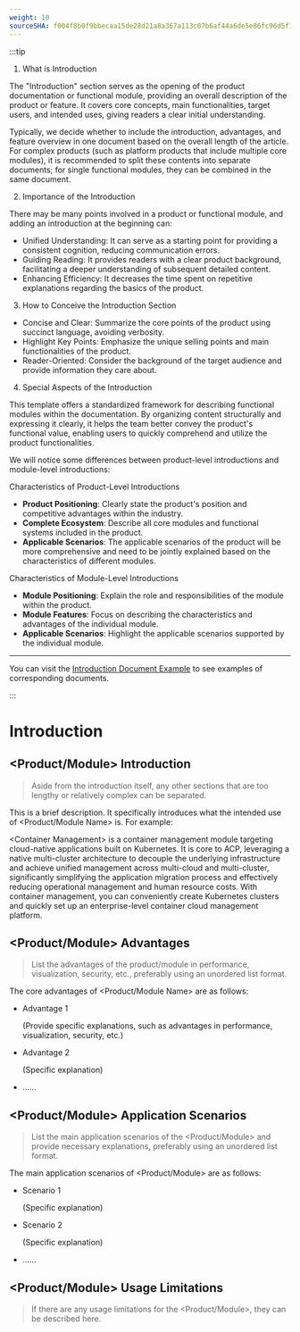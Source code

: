 ```yaml
---
weight: 10
sourceSHA: f004f8b0f9bbecaa15de28d21a8a367a113c07b6af44a6de5e86fc96d5f13741
---
```


:::tip

1. What is Introduction

The "Introduction" section serves as the opening of the product documentation or functional module, providing an overall description of the product or feature. It covers core concepts, main functionalities, target users, and intended uses, giving readers a clear initial understanding.

Typically, we decide whether to include the introduction, advantages, and feature overview in one document based on the overall length of the article. For complex products (such as platform products that include multiple core modules), it is recommended to split these contents into separate documents; for single functional modules, they can be combined in the same document.

2. Importance of the Introduction

There may be many points involved in a product or functional module, and adding an introduction at the beginning can:

- Unified Understanding: It can serve as a starting point for providing a consistent cognition, reducing communication errors.
- Guiding Reading: It provides readers with a clear product background, facilitating a deeper understanding of subsequent detailed content.
- Enhancing Efficiency: It decreases the time spent on repetitive explanations regarding the basics of the product.

3. How to Conceive the Introduction Section

- Concise and Clear: Summarize the core points of the product using succinct language, avoiding verbosity.
- Highlight Key Points: Emphasize the unique selling points and main functionalities of the product.
- Reader-Oriented: Consider the background of the target audience and provide information they care about.

4. Special Aspects of the Introduction

This template offers a standardized framework for describing functional modules within the documentation. By organizing content structurally and expressing it clearly, it helps the team better convey the product's functional value, enabling users to quickly comprehend and utilize the product functionalities.

We will notice some differences between product-level introductions and module-level introductions:

Characteristics of Product-Level Introductions

- **Product Positioning**: Clearly state the product's position and competitive advantages within the industry.
- **Complete Ecosystem**: Describe all core modules and functional systems included in the product.
- **Applicable Scenarios**: The applicable scenarios of the product will be more comprehensive and need to be jointly explained based on the characteristics of different modules.

Characteristics of Module-Level Introductions

- **Module Positioning**: Explain the role and responsibilities of the module within the product.
- **Module Features**: Focus on describing the characteristics and advantages of the individual module.
- **Applicable Scenarios**: Highlight the applicable scenarios supported by the individual module.

---

You can visit the [Introduction Document Example](https://product-doc-guide.alauda.cn/template/intro/example.html) to see examples of corresponding documents.

:::

# Introduction

## \<Product/Module> Introduction

> Aside from the introduction itself, any other sections that are too lengthy or relatively complex can be separated.

This is a brief description. It specifically introduces what the intended use of \<Product/Module Name> is. For example:

\<Container Management> is a container management module targeting cloud-native applications built on Kubernetes. It is core to ACP, leveraging a native multi-cluster architecture to decouple the underlying infrastructure and achieve unified management across multi-cloud and multi-cluster, significantly simplifying the application migration process and effectively reducing operational management and human resource costs. With container management, you can conveniently create Kubernetes clusters and quickly set up an enterprise-level container cloud management platform.

## \<Product/Module> Advantages

> List the advantages of the product/module in performance, visualization, security, etc., preferably using an unordered list format.

The core advantages of \<Product/Module Name> are as follows:

- Advantage 1

  (Provide specific explanations, such as advantages in performance, visualization, security, etc.)

- Advantage 2

  (Specific explanation)

- ......

## \<Product/Module> Application Scenarios

> List the main application scenarios of the \<Product/Module> and provide necessary explanations, preferably using an unordered list format.

The main application scenarios of \<Product/Module> are as follows:

- Scenario 1

  (Specific explanation)

- Scenario 2

  (Specific explanation)

- ......

## \<Product/Module> Usage Limitations

> If there are any usage limitations for the \<Product/Module>, they can be described here.
